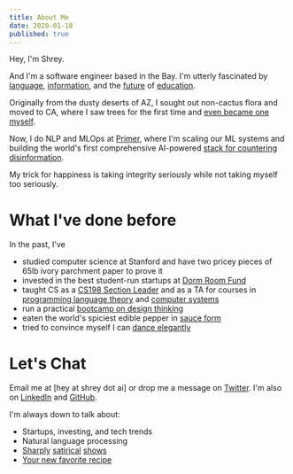 ```yaml
---
title: About Me
date: 2020-01-18
published: true
---
```


<HeroH1>Hey, I'm Shrey.</HeroH1>

And I'm a software engineer based in the Bay. I'm utterly fascinated by [language](https://xkcd.com/1576/), [information](https://www.wired.co.uk/article/fix-disinformation-facts), and the [future](https://www.cmu.edu/news/stories/archives/2020/may/intelligent-tutors.html) of [education](https://www.brookings.edu/research/beyond-reopening-schools-how-education-can-emerge-stronger-than-before-covid-19/).

Originally from the dusty deserts of AZ, I sought out non-cactus flora and moved to CA, where I saw trees for the first time and [even became one myself](https://www.quora.com/What-do-Stanford-students-call-themselves).

Now, I do NLP and MLOps at [Primer](https://primer.ai/), where I'm scaling our ML systems and building the world's first comprehensive AI-powered [stack for countering disinformation](https://primer.ai/blog/developing-the-first-ai-platform-to-detect-and-assess-disinformation/).

My trick for happiness is taking integrity seriously while not taking myself too seriously.

# What I've done before

In the past, I've

- studied computer science at Stanford and have two pricey pieces of 65lb ivory parchment paper to prove it
- invested in the best student-run startups at [Dorm Room Fund](https://www.dormroomfund.com/)
- taught CS as a [CS198 Section Leader](https://cs198.stanford.edu/cs198/) and as a TA for courses in [programming language theory](https://cs242.stanford.edu/f19/) and [computer systems](https://web.stanford.edu/class/archive/cs/cs110/cs110.1204/)
- run a practical [bootcamp on design thinking](https://ases.stanford.edu/)
- eaten the world's spiciest edible pepper in [sauce form](https://pepperpalace.com/products/the-end-hot-sauce)
- tried to convince myself I can [dance elegantly](https://youtu.be/7PS0ORAhMPU?t=453)

# Let's Chat

Email me at [hey at shrey dot ai] or drop me a message on [Twitter](https://twitter.com/slim_shreydy). I'm also on [LinkedIn](https://www.linkedin.com/in/shreyg19/) and [GitHub](https://github.com/slimshreydy).

I'm always down to talk about:

- Startups, investing, and tech trends
- Natural language processing
- [Sharply](https://www.hbo.com/succession) [satirical](https://www.hbo.com/veep) [shows](https://www.nbc.com/the-good-place)
- [Your new favorite recipe](https://www.instagram.com/shreycooks/)

